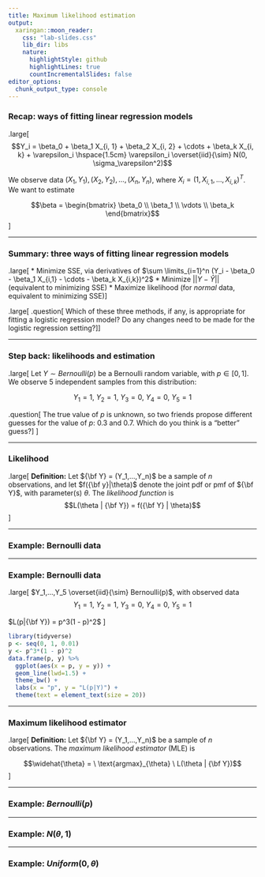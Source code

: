 ```yaml
---
title: Maximum likelihood estimation
output:
  xaringan::moon_reader:
    css: "lab-slides.css"
    lib_dir: libs
    nature:
      highlightStyle: github
      highlightLines: true
      countIncrementalSlides: false
editor_options: 
  chunk_output_type: console
---
```


### Recap: ways of fitting linear regression models

.large[
$$Y_i = \beta_0 + \beta_1 X_{i, 1} + \beta_2 X_{i, 2} + \cdots + \beta_k X_{i, k} + \varepsilon_i \hspace{1.5cm} \varepsilon_i \overset{iid}{\sim} N(0, \sigma_\varepsilon^2)$$

We observe data $(X_1, Y_1), (X_2, Y_2), ..., (X_n, Y_n)$, where $X_i = (1, X_{i,1}, ..., X_{i,k})^T$. We want to estimate

$$\beta = \begin{bmatrix} \beta_0 \\ \beta_1 \\ \vdots \\ \beta_k \end{bmatrix}$$
]

---

### Summary: three ways of fitting linear regression models

.large[
* Minimize SSE, via derivatives of $\sum \limits_{i=1}^n (Y_i - \beta_0 - \beta_1 X_{i,1} - \cdots - \beta_k X_{i,k})^2$
* Minimize $||Y - \widehat{Y}||$ (equivalent to minimizing SSE)
* Maximize likelihood (for *normal* data, equivalent to minimizing SSE)
]

.large[
.question[
Which of these three methods, if any, is appropriate for fitting a logistic regression model? Do any changes need to be made for the logistic regression setting?
]
]

---

### Step back: likelihoods and estimation

.large[
Let $Y \sim Bernoulli(p)$ be a Bernoulli random variable, with $p \in [0,1]$. We observe 5 independent samples from this distribution:

$$Y_1 = 1, \ Y_2 = 1, \ Y_3 = 0, \ Y_4 = 0, \ Y_5 = 1$$

.question[
The true value of $p$ is unknown, so two friends propose different guesses for the value of $p$: 0.3 and 0.7. Which do you think is a "better" guess?
]
]

---

### Likelihood

.large[
**Definition:** Let ${\bf Y} = (Y_1,...,Y_n)$ be a sample of $n$ observations, and let $f({\bf y}|\theta)$ denote the joint pdf or pmf of ${\bf Y}$, with parameter(s) $\theta$. The *likelihood function* is
$$L(\theta | {\bf Y}) = f({\bf Y} | \theta)$$
]

---

### Example: Bernoulli data

---

### Example: Bernoulli data

.large[
$Y_1,...,Y_5 \overset{iid}{\sim} Bernoulli(p)$, with observed data
$$Y_1 = 1, \ Y_2 = 1, \ Y_3 = 0, \ Y_4 = 0, \ Y_5 = 1$$

$L(p|{\bf Y}) = p^3(1 - p)^2$
]

```r
library(tidyverse)
p <- seq(0, 1, 0.01)
y <- p^3*(1 - p)^2
data.frame(p, y) %>%
  ggplot(aes(x = p, y = y)) +
  geom_line(lwd=1.5) +
  theme_bw() +
  labs(x = "p", y = "L(p|Y)") +
  theme(text = element_text(size = 20))
```

---

### Maximum likelihood estimator

.large[
**Definition:** Let ${\bf Y} = (Y_1,...,Y_n)$ be a sample of $n$ observations. The *maximum likelihood estimator* (MLE) is 

$$\widehat{\theta} = \ \text{argmax}_{\theta} \ L(\theta | {\bf Y})$$
]

---

### Example: $Bernoulli(p)$

---

### Example: $N(\theta, 1)$

---

### Example: $Uniform(0, \theta)$